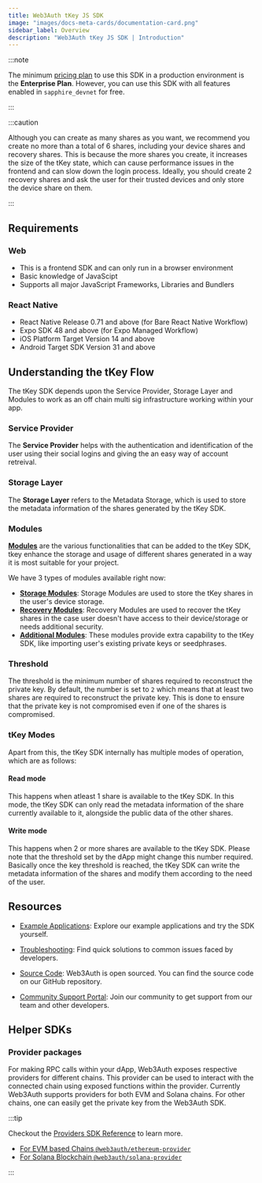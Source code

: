 ```yaml
---
title: Web3Auth tKey JS SDK
image: "images/docs-meta-cards/documentation-card.png"
sidebar_label: Overview
description: "Web3Auth tKey JS SDK | Introduction"
---
```



<TkeyIntroduction />

:::note

The minimum [pricing plan](https://web3auth.io/pricing.html) to use this SDK in a production
environment is the **Enterprise Plan**. However, you can use this SDK with all features enabled in
`sapphire_devnet` for free.

:::

:::caution

Although you can create as many shares as you want, we recommend you create no more than a total of
6 shares, including your device shares and recovery shares. This is because the more shares you
create, it increases the size of the tKey state, which can cause performance issues in the frontend
and can slow down the login process. Ideally, you should create 2 recovery shares and ask the user
for their trusted devices and only store the device share on them.

:::

## Requirements

### Web

- This is a frontend SDK and can only run in a browser environment
- Basic knowledge of JavaScipt
- Supports all major JavaScript Frameworks, Libraries and Bundlers

### React Native

- React Native Release 0.71 and above (for Bare React Native Workflow)
- Expo SDK 48 and above (for Expo Managed Workflow)
- iOS Platform Target Version 14 and above
- Android Target SDK Version 31 and above

<ExpoWarning />

## Understanding the tKey Flow

The tKey SDK depends upon the Service Provider, Storage Layer and Modules to work as an off chain
multi sig infrastructure working within your app.

### Service Provider

The **Service Provider** helps with the authentication and identification of the user using their
social logins and giving the an easy way of account retreival.

### Storage Layer

The **Storage Layer** refers to the Metadata Storage, which is used to store the metadata
information of the shares generated by the tKey SDK.

### Modules

[**Modules**](/sdk/infra/tkey/modules) are the various functionalities that can be added to the tKey
SDK, tkey enhance the storage and usage of different shares generated in a way it is most suitable
for your project.

We have 3 types of modules available right now:

- [**Storage Modules**](/sdk/infra/tkey/modules/#storage-modules-share-b): Storage Modules are used
  to store the tKey shares in the user's device storage.
- [**Recovery Modules**](/sdk/infra/tkey/modules/#recovery-modules-share-c): Recovery Modules are
  used to recover the tKey shares in the case user doesn't have access to their device/storage or
  needs additional security.
- [**Additional Modules**](/sdk/infra/tkey/modules/#additional-modules): These modules provide extra
  capability to the tKey SDK, like importing user's existing private keys or seedphrases.

### Threshold

The threshold is the minimum number of shares required to reconstruct the private key. By default,
the number is set to `2` which means that at least two shares are required to reconstruct the
private key. This is done to ensure that the private key is not compromised even if one of the
shares is compromised.

### tKey Modes

Apart from this, the tKey SDK internally has multiple modes of operation, which are as follows:

#### Read mode

This happens when atleast 1 share is available to the tKey SDK. In this mode, the tKey SDK can only
read the metadata information of the share currently available to it, alongside the public data of
the other shares.

#### Write mode

This happens when 2 or more shares are available to the tKey SDK. Please note that the threshold set
by the dApp might change this number required. Basically once the key threshold is reached, the tKey
SDK can write the metadata information of the shares and modify them according to the need of the
user.

## Resources

- [Example Applications](/examples?product=Core+Kit&sdk=tKey+JS+SDK): Explore our example
  applications and try the SDK yourself.

- [Troubleshooting](/troubleshooting): Find quick solutions to common issues faced by developers.

- [Source Code](https://github.com/tkey/tkey/): Web3Auth is open sourced. You can find the source
  code on our GitHub repository.

- [Community Support Portal](https://web3auth.io/community): Join our community to get support from
  our team and other developers.

## Helper SDKs

### Provider packages

For making RPC calls within your dApp, Web3Auth exposes respective providers for different chains.
This provider can be used to interact with the connected chain using exposed functions within the
provider. Currently Web3Auth supports providers for both EVM and Solana chains. For other chains,
one can easily get the private key from the Web3Auth SDK.

:::tip

Checkout the [Providers SDK Reference](/sdk/pnp/web/providers) to learn more.

- [For EVM based Chains `@web3auth/ethereum-provider`](/sdk/pnp/web/providers/evm)
- [For Solana Blockchain `@web3auth/solana-provider`](/sdk/pnp/web/providers/solana)

:::
